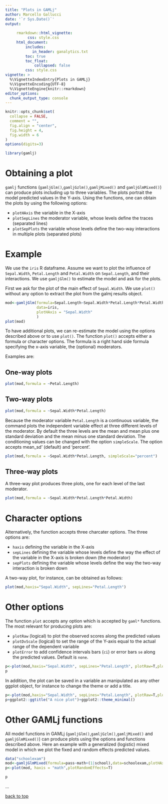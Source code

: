 ```yaml
---
title: "Plots in GAMLj"
author: Marcello Gallucci
date: '`r Sys.Date()`'
output: 
  
     rmarkdown::html_vignette:
          css: style.css
     html_document:
         includes:
            in_header: ganalytics.txt
         toc: true
         toc_float:
             collapsed: false
         css: style.css
vignette: >
  %\VignetteIndexEntry{Plots in GAMLj}
  %\VignetteEncoding{UTF-8}
  %\VignetteEngine{knitr::rmarkdown}
editor_options: 
  chunk_output_type: console
---
```


```r
knitr::opts_chunk$set(
  collapse = FALSE,
  comment = "",
  fig.align = "center",
  fig.height = 4,
  fig.width = 6
)
options(digits=3)

```

```r
library(gamlj)
```

# Obtaining a plot

`gamlj` functions (`gamljGlm()`,`gamljGzlm()`,`gamljMixed()` and `gamljGlmMixed()`) can produce plots including up to three variables. The plots portrait the model predicted values in the Y-axis. Using the functions, one can obtain the plots by using the following options:

* `plotHAxis` the variable in the X-axis
* `plotSepLines` the moderator variable, whose levels define the traces (separated lines)
* `plotSepPlots` the variable whose levels define the two-way interactions in multiple plots (separated plots)

# Example

We use the `iris` R dataframe. Assume we want to plot the influence of `Sepal.Width`, `Petal.Length` and `Petal.Width` on `Sepal.Length`, and their interactions. We use `gamljGlm()` to estimate the model and ask for the plots.

First we ask for the plot of the main effect of `Sepal.Width`. We use `plot()` without any option to extract the plot from the galmj results object.

```r
mod<-gamljGlm(formula=Sepal.Length~Sepal.Width*Petal.Length*Petal.Width, 
              data=iris,
              plotHAxis = "Sepal.Width"
              )
plot(mod)
```

To have additional plots, we can re-estimate the model using the options described above or to use `plot()`. The function `plot()` accepts either a formula or character options. The formula is a right hand side formula specifying the x-axis variable, the (optional) moderators.

Examples are:

## One-way plots

```r
plot(mod,formula = ~Petal.Length)
```

## Two-way plots


```r
plot(mod,formula = ~Sepal.Width*Petal.Length)
```

Because the moderator variable `Petal.Length` is a continuous variable, the command plots the independent variable effect at three different levels of the moderator. By default the three levels are the mean and mean plus one standard deviation and the mean minus one standard deviation. The conditioning values can be changed with the option `simpleScale`. The option accepts mean_sd' (default) and 'percent'.

```r
plot(mod,formula = ~Sepal.Width*Petal.Length, simpleScale="percent")
```



## Three-way plots

A three-way plot produces three plots, one for each level of the last moderator.

```r
plot(mod,formula = ~Sepal.Width*Petal.Length*Petal.Width)

```

# Character options

Alternatively, the function accepts three charcater options. The three options are:

* `haxis` defining the variable in the X-axis
* `sepLines` defining the variable whose levels define the way the effect of the variable in the X-axis is broken down (the moderator)
* `sepPlots` defining the variable whose levels define the way the two-way interaction is broken down

A two-way plot, for instance, can be obtained as follows:

```r
plot(mod,haxis="Sepal.Width", sepLines="Petal.Length")
```

# Other options

The function `plot` accepts any option which is accepted by `gaml*` functions. The most relevant for producing plots are: 

* `plotRaw` (logical) to plot the observed scores along the predicted values
* `plotDvScale` (logical) to set the range of the Y-axis equal to the actual range of the dependent variable
*  `plotError` to add confidence intervals bars (`ci`) or error bars `se` along the predicted values. Default is `none`.


```r
p<-plot(mod,haxis="Sepal.Width", sepLines="Petal.Length", plotRaw=T,plotError="ci")
p

```

In addition, the plot can be saved in a variable an manipulated as any other ggplot object, for instance to change the theme or add a title.

```r
p<-plot(mod,haxis="Sepal.Width", sepLines="Petal.Length", plotRaw=T,plotError="ci")
p+ggplot2::ggtitle("A nice plot")+ggplot2::theme_minimal()
```

# Other GAMLj functions

All model functions in GAMLj  (`gamljGlm()`,`gamljGzlm()`,`gamljMixed()` and `gamljGlmMixed()`) can produce plots using the options and functions described above. Here an example with a generalized (logistic) mixed model in which we plot the fixed and random effects predicted values.

```r
data("schoolexam")
mod<-gamljGlmMixed(formula=pass~math+(1|school),data=schoolexam,plotHAxis = "math",plotRandomEffects=T)
p<-plot(mod, haxis = "math",plotRandomEffects=T)
```

```r
p

```

...

[back to top](#plots-in-gamlj)